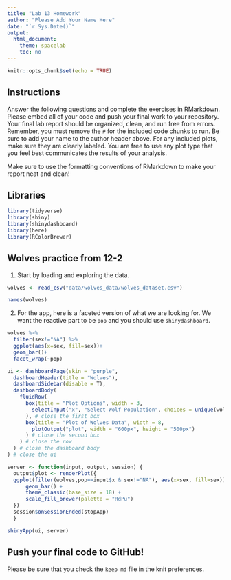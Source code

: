 ---
title: "Lab 13 Homework"
author: "Please Add Your Name Here"
date: "`r Sys.Date()`"
output:
  html_document:
    theme: spacelab
    toc: no
---

```{r setup, include=FALSE}
knitr::opts_chunk$set(echo = TRUE)
```

## Instructions
Answer the following questions and complete the exercises in RMarkdown. Please embed all of your code and push your final work to your repository. Your final lab report should be organized, clean, and run free from errors. Remember, you must remove the `#` for the included code chunks to run. Be sure to add your name to the author header above. For any included plots, make sure they are clearly labeled. You are free to use any plot type that you feel best communicates the results of your analysis.  

Make sure to use the formatting conventions of RMarkdown to make your report neat and clean!  

## Libraries
```{r message=FALSE, warning=FALSE}
library(tidyverse)
library(shiny)
library(shinydashboard)
library(here)
library(RColorBrewer)
```

## Wolves practice from 12-2
1. Start by loading and exploring the data.
```{r}
wolves <- read_csv("data/wolves_data/wolves_dataset.csv")
```

```{r}
names(wolves)
```

2. For the app, here is a faceted version of what we are looking for. We want the reactive part to be `pop` and you should use `shinydashboard`.
```{r}
wolves %>% 
  filter(sex!="NA") %>% 
  ggplot(aes(x=sex, fill=sex))+
  geom_bar()+
  facet_wrap(~pop)
```

```{r}
ui <- dashboardPage(skin = "purple",
  dashboardHeader(title = "Wolves"),
  dashboardSidebar(disable = T),
  dashboardBody(
    fluidRow(
      box(title = "Plot Options", width = 3,
        selectInput("x", "Select Wolf Population", choices = unique(wolves$pop))
      ), # close the first box
      box(title = "Plot of Wolves Data", width = 8,
        plotOutput("plot", width = "600px", height = "500px")
      ) # close the second box
    ) # close the row
  ) # close the dashboard body
) # close the ui

server <- function(input, output, session) { 
  output$plot <- renderPlot({
  ggplot(filter(wolves,pop==input$x & sex!="NA"), aes(x=sex, fill=sex)) +
      geom_bar() + 
      theme_classic(base_size = 18) +
      scale_fill_brewer(palette = "RdPu")
  })
  session$onSessionEnded(stopApp)
  }

shinyApp(ui, server)
```

## Push your final code to GitHub!
Please be sure that you check the `keep md` file in the knit preferences. 